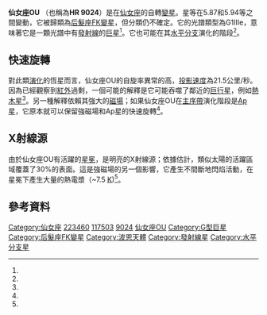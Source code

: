 {{Starbox begin
| name = 仙女座OU
}}
{{Starbox observe
| epoch = J2000
| ra = {{RA|23|49|40.9598}}<ref name=Gaia>{{cite DR2|2879545297298063488}}</ref>
| dec = {{DEC|+36|25|31.0082}}<ref name=Gaia/>
| appmag_v = 5.87 - 5.94<ref name=gcvs/>
| constell = [[仙女座|仙女座]]
}}
{{Starbox character
| class = G1 IIIe<ref name=Silva2015/>
| appmag_1_passband = G
| appmag_1 = 5.6187<ref name=Gaia/>
| appmag_2_passband = J
| appmag_2 = 4.723<ref name="2MASS Cat"/>
| appmag_3_passband = H
| appmag_3 = 4.208<ref name="2MASS Cat"/>
| appmag_4_passband = K
| appmag_4 = 4.097<ref name="2MASS Cat"/>
| b-v = 0.79<ref name=Silva2015/>
| u-b = 
| variable = [[變星#后髮座FK變星|后髮座FK型]]<ref name=gcvs/>
}}
{{Starbox astrometry
| radial_v = {{val|-1.89|0.25}}<ref name=Gaia/>
| prop_mo_ra = {{val|-0.858|0.094}}<ref name=Gaia/>
| prop_mo_dec = {{val|-47.402|0.078}}<ref name=Gaia/>
| parallax = 7.1692
| p_error = 0.0677
| parallax_footnote = <ref name=Gaia/>
| absmag_v = 
}}
{{Starbox detail
| source                 =   <ref name=Borisova2016/>
| mass                   =   2.85
| mass_mj                =   <!—質量（木星質量）-->
| radius                 =   9.46
| radius_rj              =   <!—半徑（木星半徑）-->
| radius_km              =   <!—半徑（公里）-->
| luminosity             =   71.2
| luminosity_bolometric  =   <!--光度（太陽光度），總光度-->
| luminosity_visual      =   <!--光度（太陽光度），可見光（V）-->
| habitable_inner        =   <!--恆星適居帶的內側極限，該處的溫度為100˚ C-->
| habitable_outer        =   <!--恆星適居帶的外側極限，該處的溫度為0˚ C-->
| gravity                =   2.8
| temperature            =   5,360
| metal                  =   <!--金屬量（範本不提供任何單位）-->
| metal_fe               =   -0.07
| rotation               =   24.3 天
| rotational_velocity    =   21.5
| age                    =   
| age_myr                =   645 – 891<ref name=Stock2018/>
| age_gyr                =   <!--年齡（十億年）-->
}}
{{Starbox catalog
| names = [[2MASS|2MASS]] J23494097+3625309、[[基本星表|FK5]] 3914, [[依巴谷衛星|HIP]] 117503、[[SAO星表|SAO]] 73535、 [[波恩星表|BD]]+35°5110、[[亮星星表|HR]] 9024、[[HD星表|HD]] 223460.
}}
{{Starbox reference
| Simbad = HD+223460
}}
{{Starbox end}}

'''仙女座OU''' （也稱為'''HR 9024'''）是在[[仙女座|仙女座]]的自轉[[變星|變星]]。星等在5.87和5.94等之間變動，它被歸類為[[變星#后髮座FK|后髮座FK變星]]，但分類仍不確定。它的光譜類型為G1IIIe，意味著它是一顆光譜中有[[發射線|發射線]]的[[巨星|巨星]]<ref name=gcvs/>。它也可能在其[[水平分支|水平分支]]演化的階段<ref name=Stock2018/>。

== 快速旋轉 ==
對此類[[恆星演化|演化]]的恆星而言，仙女座OU的自旋率異常的高，[[恆星自轉#測量|投影速度]]為21.5公里/秒。因為已經觀察到[[紅外線|紅外]]過剩，一個可能的解釋是它可能吞噬了鄰近的[[巨行星|巨行星]]，例如[[熱木星|熱木星]]<ref name=Silva2015/>。另一種解釋依賴其強大的[[磁場|磁場]]；如果仙女座OU在[[主序星|主序帶]]演化階段是[[Ap和Bp星|Ap星]]，它原本就可以保留強磁場和Ap星的快速旋轉<ref name=Borisova2016/>。

== X射線源 ==
由於仙女座OU有活躍的[[日冕|星冕]]，是明亮的X射線源；依據估計，類似太陽的活躍區域覆蓋了30%的表面。這是強磁場的另一個影響，它產生不間斷地閃焰活動，在星冕下產生大量的熱電漿（~7.5{{e|6}} [[熱力學溫標|K]])<ref name=Gondoin2003/>。

== 參考資料 ==
{{reflist|refs=

<ref name=gcvs>{{cite web |url=http://webviz.u-strasbg.fr/viz-bin/VizieR-S?V*%20OU%20And |title=OU And database entry |work=[[Combined_General_Catalog_of_Variable_Stars|Combined General Catalog of Variable Stars]] |edition=2017 |author1=N. N. Samus |author2=O. V. Durlevich |display-authors=etal |publisher=[[Centre_de_Données_astronomiques_de_Strasbourg|CDS]] |accessdate=2018-11-12 |archive-date=2018-11-17 |archive-url=https://web.archive.org/web/20181117193404/http://webviz.u-strasbg.fr/viz-bin/VizieR-S?V*%20OU%20And |dead-url=no }}</ref>

<ref name="2MASS Cat">{{cite journal |title=VizieR Online Data Catalog: 2MASS All-Sky Catalog of Point Sources (Cutri+ 2003) |journal=CDS/ADC Collection of Electronic Catalogues |pages=II/246 |last1=Cutri |first1=R. M. |last2=Skrutskie |first2=M. F. |last3=Van Dyk |first3=S. |last4=Beichman |first4=C. A. |last5=Carpenter |first5=J. M. |last6=Chester |first6=T. |last7=Cambresy |first7=L. |last8=Evans |first8=T. |last9=Fowler |first9=J. |last10=Gizis |first10=J. |last11=Howard |first11=E. |last12=Huchra |first12=J. |last13=Jarrett |first13=T. |last14=Kopan |first14=E. L. |last15=Kirkpatrick |first15=J. D. |last16=Light |first16=R. M. |last17=Marsh |first17=K. A. |last18=McCallon |first18=H. |last19=Schneider |first19=S. |last20=Stiening |first20=R. |last21=Sykes |first21=M. |last22=Weinberg |first22=M. |last23=Wheaton |first23=W. A. |last24=Wheelock |first24=S. |last25=Zacarias |first25=N. |display-authors=3 |number=2246 |date=June 2003 |bibcode=2003yCat.2246....0C}}</ref>

<ref name=Borisova2016>{{cite journal |title=The different origins of magnetic fields and activity in the Hertzsprung gap stars, OU Andromedae and 31 Comae |journal=Astronomy & Astrophysics | id=A57 | pages=15 |last1=Borisova |first1=A. |last2=Aurière |first2=M. |last3=Petit |first3=P. |last4=Konstantinova-Antova |first4=R. |last5=Charbonnel |first5=C. |last6=Drake |first6=N. A. |volume=591 |date=June 2016 |bibcode=2016A&A...591A..57B | doi=10.1051/0004-6361/201526726|arxiv=1604.07647 }}</ref>

<ref name=Stock2018>{{cite journal |title=Precise radial velocities of giant stars. X. Bayesian stellar parameters and evolutionary stages for 372 giant stars from the Lick planet search |journal=Astronomy & Astrophysics | id=A33 | pages=15 |last1=Stock |first1=S. |last2=Reffert |first2=S. |last3=Quirrenbach |first3=A. |volume=616 |date=August 2018 |bibcode=2018A&A...616A..33S | doi=10.1051/0004-6361/201833111|arxiv=1805.04094 }}</ref>

<ref name=Gondoin2003>{{citation | last1=Gondoin | first1=P. | title=The corona of HD 223460 (HR 9024) | journal=Astronomy and Astrophysics | volume=409 | pages=263–274 |date=October 2003 | bibcode=2003A&A...409..263G | doi=10.1051/0004-6361:20030978}}</ref>

<ref name=Silva2015>{{cite journal
 | title=On the Nature of Rapidly Rotating Single Evolved Stars
 | display-authors=1 | last1=Rodrigues da Silva | first1=R.
 | last2=Canto Martins | first2=B. L. | last3=De Medeiros | first3=J. R.
 | journal=The Astrophysical Journal
 | volume=801 | issue=1 | id=54 | pages=6 | date=March 2015
 | doi=10.1088/0004-637X/801/1/54 | bibcode=2015ApJ...801...54R | arxiv=1503.03447}}</ref>

}}

{{Stars of Andromeda}}

[[Category:仙女座|Category:仙女座]]
[[Category:HD和HDE天體|223460]]
[[Category:HIP天體|117503]]
[[Category:HR天體|9024]]
[[Category:以變星命名法命名的天體|仙女座OU]]
[[Category:G型巨星|Category:G型巨星]]
[[Category:后髮座FK變星|Category:后髮座FK變星]]
[[Category:波恩天體|Category:波恩天體]]
[[Category:發射線星|Category:發射線星]]
[[Category:水平分支星|Category:水平分支星]]